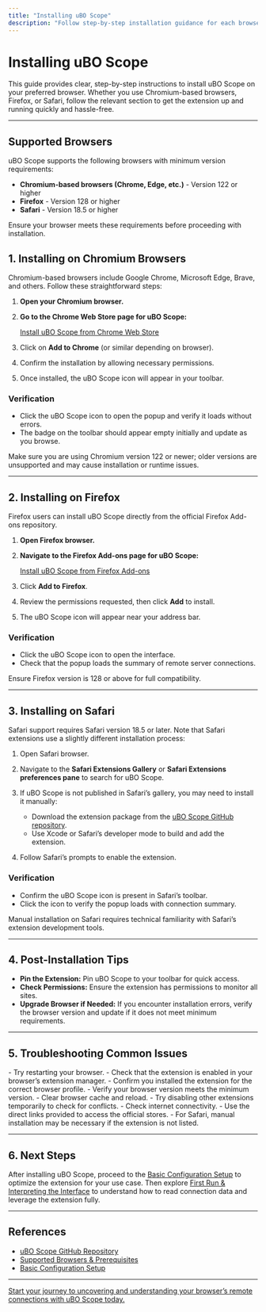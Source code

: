 ```yaml
---
title: "Installing uBO Scope"
description: "Follow step-by-step installation guidance for each browser. Find direct links to the Chrome Web Store and Firefox Add-ons, and instructions for installing the extension on Safari if applicable. This page ensures your first install is easy and intuitive."
---
```


# Installing uBO Scope

This guide provides clear, step-by-step instructions to install uBO Scope on your preferred browser. Whether you use Chromium-based browsers, Firefox, or Safari, follow the relevant section to get the extension up and running quickly and hassle-free.

---

## Supported Browsers

uBO Scope supports the following browsers with minimum version requirements:

- **Chromium-based browsers (Chrome, Edge, etc.)** - Version 122 or higher
- **Firefox** - Version 128 or higher
- **Safari** - Version 18.5 or higher

Ensure your browser meets these requirements before proceeding with installation.


## 1. Installing on Chromium Browsers

Chromium-based browsers include Google Chrome, Microsoft Edge, Brave, and others. Follow these straightforward steps:

1. **Open your Chromium browser.**
2. **Go to the Chrome Web Store page for uBO Scope:**
   
   [Install uBO Scope from Chrome Web Store](https://chromewebstore.google.com/detail/ubo-scope/bbdpgcaljkaaigfcomhidmneffjjjfgp)

3. Click on **Add to Chrome** (or similar depending on browser).
4. Confirm the installation by allowing necessary permissions.
5. Once installed, the uBO Scope icon will appear in your toolbar.

### Verification

- Click the uBO Scope icon to open the popup and verify it loads without errors.
- The badge on the toolbar should appear empty initially and update as you browse.

<Warning>
Make sure you are using Chromium version 122 or newer; older versions are unsupported and may cause installation or runtime issues.
</Warning>

---

## 2. Installing on Firefox

Firefox users can install uBO Scope directly from the official Firefox Add-ons repository.

1. **Open Firefox browser.**
2. **Navigate to the Firefox Add-ons page for uBO Scope:**

   [Install uBO Scope from Firefox Add-ons](https://addons.mozilla.org/firefox/addon/ubo-scope/)

3. Click **Add to Firefox**.
4. Review the permissions requested, then click **Add** to install.
5. The uBO Scope icon will appear near your address bar.

### Verification

- Click the uBO Scope icon to open the interface.
- Check that the popup loads the summary of remote server connections.

<Warning>
Ensure Firefox version is 128 or above for full compatibility.
</Warning>

---

## 3. Installing on Safari

Safari support requires Safari version 18.5 or later. Note that Safari extensions use a slightly different installation process:

1. Open Safari browser.
2. Navigate to the **Safari Extensions Gallery** or **Safari Extensions preferences pane** to search for uBO Scope.
3. If uBO Scope is not published in Safari’s gallery, you may need to install it manually:

    - Download the extension package from the [uBO Scope GitHub repository](https://github.com/gorhill/uBO-Scope).
    - Use Xcode or Safari’s developer mode to build and add the extension.

4. Follow Safari’s prompts to enable the extension.

### Verification

- Confirm the uBO Scope icon is present in Safari’s toolbar.
- Click the icon to verify the popup loads with connection summary.

<Note>
Manual installation on Safari requires technical familiarity with Safari’s extension development tools.
</Note>

---

## 4. Post-Installation Tips

- **Pin the Extension:** Pin uBO Scope to your toolbar for quick access.
- **Check Permissions:** Ensure the extension has permissions to monitor all sites.
- **Upgrade Browser if Needed:** If you encounter installation errors, verify the browser version and update if it does not meet minimum requirements.

---

## 5. Troubleshooting Common Issues

<AccordionGroup title="Troubleshooting Installation Issues">
<Accordion title="uBO Scope icon does not appear after installing">
- Try restarting your browser.
- Check that the extension is enabled in your browser’s extension manager.
- Confirm you installed the extension for the correct browser profile.
</Accordion>
<Accordion title="Extension fails to load or popup is blank">
- Verify your browser version meets the minimum version.
- Clear browser cache and reload.
- Try disabling other extensions temporarily to check for conflicts.
</Accordion>
<Accordion title="Installation button is disabled or not available">
- Check internet connectivity.
- Use the direct links provided to access the official stores.
- For Safari, manual installation may be necessary if the extension is not listed.
</Accordion>
</AccordionGroup>

---

## 6. Next Steps

After installing uBO Scope, proceed to the [Basic Configuration Setup](getting-started/first-steps-and-usage/configuration-setup) to optimize the extension for your use case. Then explore [First Run & Interpreting the Interface](getting-started/first-steps-and-usage/first-run-and-interface) to understand how to read connection data and leverage the extension fully.

---

## References

- [uBO Scope GitHub Repository](https://github.com/gorhill/uBO-Scope)
- [Supported Browsers & Prerequisites](getting-started/introduction-and-installation/supported-browsers)
- [Basic Configuration Setup](getting-started/first-steps-and-usage/configuration-setup)


---

<u>Start your journey to uncovering and understanding your browser’s remote connections with uBO Scope today.</u>
